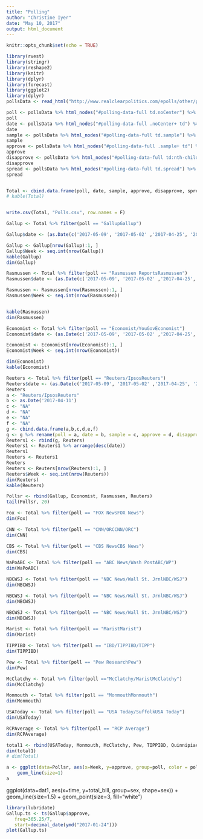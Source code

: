 ```yaml
---
title: "Polling"
author: "Christine Iyer"
date: "May 10, 2017"
output: html_document
---
```


```r
knitr::opts_chunk$set(echo = TRUE)
```

```r
library(rvest)
library(stringr)
library(reshape2)
library(knitr)
library(dplyr)
library(forecast)
library(ggplot2)
library(dplyr)
pollsData <- read_html("http://www.realclearpolitics.com/epolls/other/president_trump_job_approval-6179.html#polls")
```

 
```r
poll <- pollsData %>% html_nodes("#polling-data-full td.noCenter") %>% html_text()
poll
date <- pollsData %>% html_nodes("#polling-data-full .noCenter+ td") %>% html_text()
date
sample <- pollsData %>% html_nodes("#polling-data-full td.sample") %>% html_text()
sample
approve <- pollsData %>% html_nodes("#polling-data-full .sample+ td") %>% html_text()
approve
disapprove <- pollsData %>% html_nodes("#polling-data-full td:nth-child(5)") %>% html_text()
disapprove
spread <- pollsData %>% html_nodes("#polling-data-full td.spread") %>% html_text()
spread


Total <- cbind.data.frame(poll, date, sample, approve, disapprove, spread)
# kable(Total)


write.csv(Total, "Polls.csv", row.names = F)

```

```r
Gallup <- Total %>% filter(poll == "GallupGallup")

Gallup$date <- (as.Date(c('2017-05-09', '2017-05-02' ,'2017-04-25', '2017-04-18', '2017-04-11', '2017-04-04', '2017-03-28', '2017-03-21', '2017-03-14', '2017-03-07', '2017-02-28', '2017-02-21', '2017-02-14', '2017-02-07', '2017-01-31', '2017-01-24')))

Gallup <- Gallup[nrow(Gallup):1, ]
Gallup$Week <- seq.int(nrow(Gallup))
kable(Gallup)
dim(Gallup)
```

```r
Rasmussen <- Total %>% filter(poll == "Rasmussen ReportsRasmussen")
Rasmussen$date <- (as.Date(c('2017-05-09', '2017-05-02' ,'2017-04-25', '2017-04-18', '2017-04-11', '2017-04-04', '2017-03-28', '2017-03-21', '2017-03-14', '2017-03-07', '2017-02-28', '2017-02-21', '2017-02-14', '2017-02-07', '2017-01-31', '2017-01-24')))

Rasmussen <- Rasmussen[nrow(Rasmussen):1, ]
Rasmussen$Week <- seq.int(nrow(Rasmussen))


kable(Rasmussen)
dim(Rasmussen)
```

```r
Economist <- Total %>% filter(poll == "Economist/YouGovEconomist")
Economist$date <- (as.Date(c('2017-05-09', '2017-05-02' ,'2017-04-25', '2017-04-18', '2017-04-11', '2017-04-04', '2017-03-28', '2017-03-21', '2017-03-14', '2017-03-07', '2017-02-28', '2017-02-21', '2017-02-14', '2017-02-07', '2017-01-31', '2017-01-24')))

Economist <- Economist[nrow(Economist):1, ]
Economist$Week <- seq.int(nrow(Economist))

dim(Economist)
kable(Economist)
```


```r
Reuters <- Total %>% filter(poll == "Reuters/IpsosReuters")
Reuters$date <- (as.Date(c('2017-05-09', '2017-05-02' ,'2017-04-25', '2017-04-18', '2017-04-04', '2017-03-28', '2017-03-21', '2017-03-14', '2017-03-07', '2017-02-28', '2017-02-21', '2017-02-14', '2017-02-07', '2017-01-31', '2017-01-24')))
Reuters
a <- "Reuters/IpsosReuters"
b <- as.Date('2017-04-11')
c <- "NA"
d <- "NA"
e <- "NA"
f <- "NA"
g <- cbind.data.frame(a,b,c,d,e,f)
g <- g %>% rename(poll = a, date = b, sample = c, approve = d, disapprove = e, spread = f)
Reuters1 <- rbind(g, Reuters)
Reuters1 <- Reuters1 %>% arrange(desc(date))
Reuters1
Reuters <- Reuters1
Reuters
Reuters <- Reuters[nrow(Reuters):1, ]
Reuters$Week <- seq.int(nrow(Reuters))
dim(Reuters)
kable(Reuters)
```


```r
Pollsr <- rbind(Gallup, Economist, Rasmussen, Reuters)
tail(Pollsr, 20)
```


```r
Fox <- Total %>% filter(poll == "FOX NewsFOX News")
dim(Fox)
```
```r
CNN <- Total %>% filter(poll == "CNN/ORCCNN/ORC")
dim(CNN)
```


```r
CBS <- Total %>% filter(poll == "CBS NewsCBS News")
dim(CBS)
```

```r
WaPoABC <- Total %>% filter(poll == "ABC News/Wash PostABC/WP")
dim(WaPoABC) 
```
```r
NBCWSJ <- Total %>% filter(poll == "NBC News/Wall St. JrnlNBC/WSJ")
dim(NBCWSJ)
```
```r
NBCWSJ <- Total %>% filter(poll == "NBC News/Wall St. JrnlNBC/WSJ")
dim(NBCWSJ)
```
```r
NBCWSJ <- Total %>% filter(poll == "NBC News/Wall St. JrnlNBC/WSJ")
dim(NBCWSJ)
```

```r
Marist <- Total %>% filter(poll == "MaristMarist")
dim(Marist)
```

```r
TIPPIBD <- Total %>% filter(poll == "IBD/TIPPIBD/TIPP")
dim(TIPPIBD)
```
```r
Pew <- Total %>% filter(poll == "Pew ResearchPew")
dim(Pew)

```
```r
McClatchy <- Total %>% filter(poll =="McClatchy/MaristMcClatchy")
dim(McClatchy)
```

```r
Monmouth <- Total %>% filter(poll == "MonmouthMonmouth")
dim(Monmouth)
```

```r
USAToday <- Total %>% filter(poll == "USA Today/SuffolkUSA Today")
dim(USAToday)
```


```r
RCPAverage <- Total %>% filter(poll == "RCP Average")
dim(RCPAverage)
```

```r
total1 <- rbind(USAToday, Monmouth, McClatchy, Pew, TIPPIBD, Quinnipiac, Reuters, Marist, Emerson, PPP, WaPoABC, NBCWSJ, CBS, Economist, CNN, Fox, Rasmussen, Gallup)
dim(total1)
# dim(Total)

```

```r
a <- ggplot(data=Pollsr, aes(x=Week, y=approve, group=poll, color = poll, na.rm = F)) +
    geom_line(size=1) 
a
```

ggplot(data=dat1, aes(x=time, y=total_bill, group=sex, shape=sex)) + 
    geom_line(size=1.5) + 
    geom_point(size=3, fill="white") 

```r
library(lubridate)
Gallup.ts <- ts(Gallup$approve, 
   freq=365.25/7, 
   start=decimal_date(ymd("2017-01-24"))) 
plot(Gallup.ts)

```










